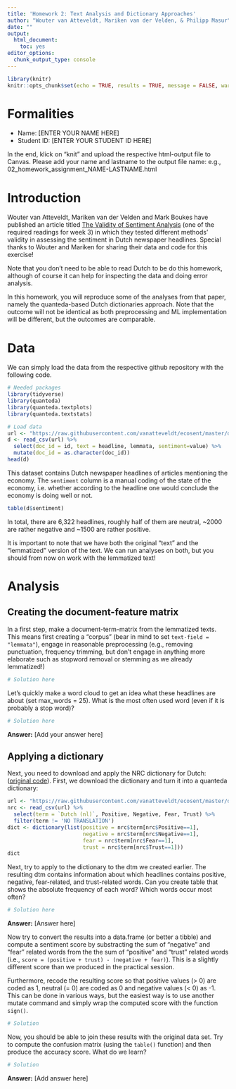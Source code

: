 ```yaml
---
title: 'Homework 2: Text Analysis and Dictionary Approaches'
author: "Wouter van Atteveldt, Mariken van der Velden, & Philipp Masur"
date: ""
output:
  html_document:
    toc: yes
editor_options:
  chunk_output_type: console
---
```


```r
library(knitr)
knitr::opts_chunk$set(echo = TRUE, results = TRUE, message = FALSE, warning = FALSE)
```

# Formalities

- Name:         [ENTER YOUR NAME HERE]
- Student ID:   [ENTER YOUR STUDENT ID HERE]   

In the end, klick on "knit" and upload the respective html-output file to Canvas. Please add your name and lastname to the output file name:
e.g., 02_homework_assignment_NAME-LASTNAME.html

# Introduction 

Wouter van Atteveldt, Mariken van der Velden and Mark Boukes have published an article titled [The Validity of Sentiment Analysis](https://raw.githubusercontent.com/vanatteveldt/ecosent/master/report/atteveldt_sentiment.pdf) (one of the required readings for week 3) in which they tested different methods' validity in assessing the sentiment in Dutch newspaper headlines. Special thanks to Wouter and Mariken for sharing their data and code for this exercise!

Note that you don't need to be able to read Dutch to be do this homework,
although of course it can help for inspecting the data and doing error analysis.

In this homework, you will reproduce some of the analyses from that paper,
namely the quanteda-based Dutch dictionaries approach. Note that the outcome will not be identical as both preprocessing and ML implementation will be different,
but the outcomes are comparable. 


# Data 

We can simply load the data from the respective github repository with the following code. 

```r
# Needed packages
library(tidyverse)
library(quanteda)
library(quanteda.textplots)
library(quanteda.textstats)

# Load data
url <- "https://raw.githubusercontent.com/vanatteveldt/ecosent/master/data/intermediate/sentences_ml.csv"
d <- read_csv(url) %>% 
  select(doc_id = id, text = headline, lemmata, sentiment=value) %>%
  mutate(doc_id = as.character(doc_id))
head(d)
```

This dataset contains Dutch newspaper headlines of articles mentioning the economy. 
The `sentiment` column is a manual coding of the state of the economy, 
i.e. whether according to the headline one would conclude the economy is doing well or not. 

```r
table(d$sentiment)
```

In total, there are 6,322 headlines, roughly half of them are neutral, ~2000 are rather negative and ~1500 are rather positive.  

It is important to note that we have both the original "text" and the "lemmatized" version of the text. We can run analyses on both, but you should from now on work with the lemmatized text!

# Analysis

## Creating the document-feature matrix

In a first step, make a document-term-matrix from the lemmatized texts. This means first creating a "corpus" (bear in mind to set `text-field = "lemmata"`), engage in reasonable preprocessing (e.g., removing punctuation, frequency trimming, but don't engage in anything more elaborate such as stopword removal or stemming as we already lemmatized!)

```r
# Solution here
```

Let's quickly make a word cloud to get an idea what these headlines are about (set max_words = 25). What is the most often used word (even if it is probably a stop word)?

```r
# Solution here
```

**Answer:** [Add your answer here]


## Applying a dictionary

Next, you need to download and apply the NRC dictionary for Dutch: ([original code](https://github.com/vanatteveldt/ecosent/blob/master/src/data-processing/11_apply_dictionaries_quanteda.R)).
First, we download the dictionary and turn it into a quanteda dictionary:

```r
url <- "https://raw.githubusercontent.com/vanatteveldt/ecosent/master/data/raw/dictionaries/NRC-Emotion-Lexicon-v0.92-In105Languages-Nov2017Translations.csv"
nrc <- read_csv(url) %>% 
  select(term = `Dutch (nl)`, Positive, Negative, Fear, Trust) %>% 
  filter(term != 'NO TRANSLATION')
dict <- dictionary(list(positive = nrc$term[nrc$Positive==1],
                        negative = nrc$term[nrc$Negative==1],
                        fear = nrc$term[nrc$Fear==1],
                        trust = nrc$term[nrc$Trust==1]))
dict
```


Next, try to apply to the dictionary to the dtm we created earlier. The resulting dtm contains information about which headlines contains positive, negative, fear-related, and trust-related words. Can you create table that shows the absolute frequency of each word? Which words occur most often?

```r
# Solution here
```

**Answer:** [Answer here]

Now try to convert the results into a data.frame (or better a tibble) and compute a sentiment score by substracting the sum of "negative" and "fear" related words from the the sum of "positive" and "trust" related words (i.e., `score = (positive + trust) - (negative + fear)`). This is a slightly different score than we produced in the practical session. 

Furthermore, recode the resulting score so that positive values (> 0) are coded as 1, neutral (= 0) are coded as 0 and negative values (< 0) as -1. This can be done in various ways, but the easiest way is to use another mutate command and simply wrap the computed score with the function `sign()`. 

```r
# Solution
```

Now, you should be able to join these results with the original data set. Try to compute the confusion matrix (using the `table()` function) and then produce the accuracy score. What do we learn?

```r
# Solution
```

**Answer:** [Add answer here]
